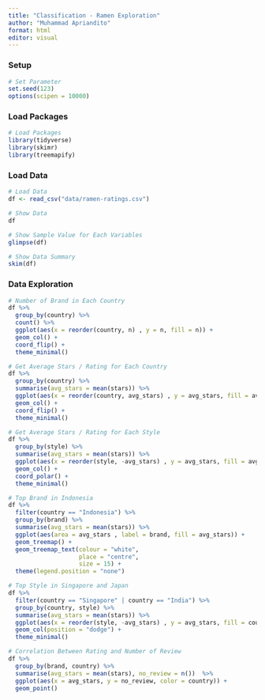 ```yaml
---
title: "Classification - Ramen Exploration"
author: "Muhammad Apriandito"
format: html
editor: visual
---
```


### Setup

```r
# Set Parameter
set.seed(123)
options(scipen = 10000)
```

### Load Packages

```r
# Load Packages
library(tidyverse)
library(skimr)
library(treemapify)
```

### Load Data

```r
# Load Data
df <- read_csv("data/ramen-ratings.csv")
```

```r
# Show Data
df
```

```r
# Show Sample Value for Each Variables
glimpse(df)
```

```r
# Show Data Summary
skim(df)
```

### Data Exploration

```r
# Number of Brand in Each Country
df %>% 
  group_by(country) %>% 
  count() %>% 
  ggplot(aes(x = reorder(country, n) , y = n, fill = n)) +
  geom_col() +
  coord_flip() +
  theme_minimal()
```

```r
# Get Average Stars / Rating for Each Country
df %>% 
  group_by(country) %>% 
  summarise(avg_stars = mean(stars)) %>% 
  ggplot(aes(x = reorder(country, avg_stars) , y = avg_stars, fill = avg_stars)) +
  geom_col() +
  coord_flip() +
  theme_minimal()
```

```r
# Get Average Stars / Rating for Each Style
df %>% 
  group_by(style) %>% 
  summarise(avg_stars = mean(stars)) %>% 
  ggplot(aes(x = reorder(style, -avg_stars) , y = avg_stars, fill = avg_stars)) +
  geom_col() +
  coord_polar() +
  theme_minimal() 
```

```r
# Top Brand in Indonesia
df %>% 
  filter(country == "Indonesia") %>% 
  group_by(brand) %>% 
  summarise(avg_stars = mean(stars)) %>% 
  ggplot(aes(area = avg_stars , label = brand, fill = avg_stars)) +
  geom_treemap() +
  geom_treemap_text(colour = "white",
                    place = "centre",
                    size = 15) +
  theme(legend.position = "none")
```

```r
# Top Style in Singapore and Japan
df %>% 
  filter(country == "Singapore" | country == "India") %>% 
  group_by(country, style) %>% 
  summarise(avg_stars = mean(stars)) %>% 
  ggplot(aes(x = reorder(style, -avg_stars) , y = avg_stars, fill = country)) +
  geom_col(position = "dodge") +
  theme_minimal()
```

```r
# Correlation Between Rating and Number of Review
df %>% 
  group_by(brand, country) %>% 
  summarise(avg_stars = mean(stars), no_review = n())  %>% 
  ggplot(aes(x = avg_stars, y = no_review, color = country)) +
  geom_point()
```
